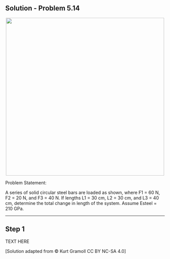 ## Solution - Problem 5.14

<p align="center">
![](images/186.png){width="500"}
</p>

Problem Statement:

A series of solid circular steel bars are loaded as shown, where F1 = 60 N, F2 = 20 N, and F3 = 40 N. If lengths L1 = 30 cm, L2 = 30 cm, and L3 = 40 cm, determine the total change in length of the system. Assume Esteel = 210 GPa.

---
::: callout-note
## Step 1
TEXT HERE
:::
\[Solution adapted from © Kurt Gramoll CC BY NC-SA 4.0\]
